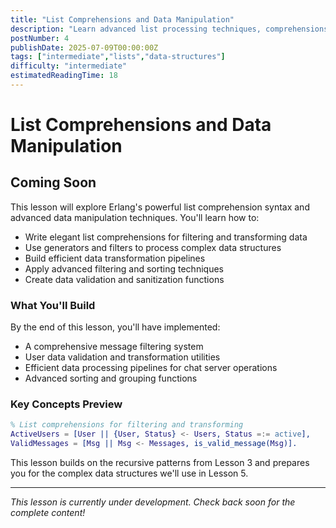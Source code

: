 ```yaml
---
title: "List Comprehensions and Data Manipulation"
description: "Learn advanced list processing techniques, comprehensions, and data transformation patterns essential for building robust chat server functionality"
postNumber: 4
publishDate: 2025-07-09T00:00:00Z
tags: ["intermediate","lists","data-structures"]
difficulty: "intermediate"
estimatedReadingTime: 18
---
```


# List Comprehensions and Data Manipulation

## Coming Soon

This lesson will explore Erlang's powerful list comprehension syntax and advanced data manipulation techniques. You'll learn how to:

- Write elegant list comprehensions for filtering and transforming data
- Use generators and filters to process complex data structures
- Build efficient data transformation pipelines
- Apply advanced filtering and sorting techniques
- Create data validation and sanitization functions

### What You'll Build

By the end of this lesson, you'll have implemented:
- A comprehensive message filtering system
- User data validation and transformation utilities
- Efficient data processing pipelines for chat server operations
- Advanced sorting and grouping functions

### Key Concepts Preview

```erlang
% List comprehensions for filtering and transforming
ActiveUsers = [User || {User, Status} <- Users, Status =:= active],
ValidMessages = [Msg || Msg <- Messages, is_valid_message(Msg)].
```

This lesson builds on the recursive patterns from Lesson 3 and prepares you for the complex data structures we'll use in Lesson 5.

---

_This lesson is currently under development. Check back soon for the complete content!_